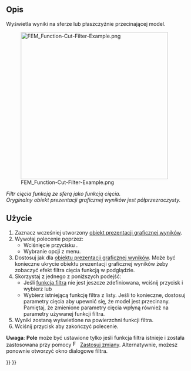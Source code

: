 <languages/>

{{Docnav
|[[FEM_PostFilterClipScalar/pl|Filtr przycinania skalarnego]]
|[[FEM_PostFilterClipRegion/pl|Filtr przycięcia obszaru]]
|[[FEM_Workbench/pl|środowisko pracy MES]]
|IconL=FEM_PostFilterClipScalar.svg
|IconR=FEM_PostFilterClipRegion.svg
|IconC=Workbench_FEM.svg
}}

{{GuiCommand/pl
|Name=FEM PostFilterCutFunction
|Name/pl=MES: Filtr cięcia funkcją
|MenuLocation=Wyniki → Filtr cięcia funkcją
|Workbenches=[[FEM_Workbench/pl|MES]]
|SeeAlso=[[FEM_PostPipelineFromResult/pl|Prezentacja graficzna wyników]], [[FEM_PostCreateFunctions/pl|Funkcje filtrów MES]], [[FEM_tutorial/pl|Poradnik MES]]
}}

<span id="Description"></span>
==Opis==

Wyświetla wyniki na sferze lub płaszczyźnie przecinającej model.

[[File:FEM_Function-Cut-Filter-Example.png|400px]]

''Filtr cięcia funkcją ze sferą jako funkcją cięcia.</br>Oryginalny obiekt prezentacji graficznej wyników jest półprzezroczysty.''

<span id="Usage"></span>
==Użycie==

# Zaznacz wcześniej utworzony [[FEM_PostPipelineFromResult/pl|obiekt prezentacji graficznej wyników]].
# Wywołaj polecenie poprzez:
#* Wciśnięcie przycisku {{Button|[[Image:FEM_PostFilterCutFunction.svg|16px]] '''Filtr cięcia funkcją'''}}.
#* Wybranie opcji {{MenuCommand|Wyniki → [[Image:FEM_PostFilterCutFunction.svg|16px]] Filtr cięcia funkcją}} z menu.
# Dostosuj {{MenuCommand|Opcje wyświetlania wyników}} jak dla [[FEM_PostPipelineFromResult/pl|obiektu prezentacji graficznej wyników]]. Może być konieczne ukrycie obiektu prezentacji graficznej wyników żeby zobaczyć efekt filtra cięcia funkcją w podglądzie.
# Skorzystaj z jednego z poniższych podejśćː
#* Jeśli [[FEM_PostCreateFunctions/pl|funkcja filtra]] nie jest jeszcze zdefiniowana, wciśnij przycisk {{Button|[[Image:List-add.svg|16px]] Utwórz}} i wybierz {{MenuCommand|[[Image:FEM_PostCreateFunctionPlane.svg|16px]] Płaszczyzna}} lub {{MenuCommand|[[Image:FEM_PostCreateFunctionSphere.svg|16px]] Sfera}}
#* Wybierz istniejącą funkcję filtra z listy. Jeśli to konieczne, dostosuj parametry cięcia aby upewnić się, że model jest przecinany. Pamiętaj, że zmienione parametry cięcia wpłyną również na parametry używanej funkcji filtra.
# Wyniki zostaną wyświetlone na powierzchni funkcji filtra.
# Wciśnij przycisk {{Button|OK}} aby zakończyć polecenie.

'''Uwaga''': '''Pole''' może być ustawione tylko jeśli funkcja filtra istnieje i została zastosowana przy pomocy [[Image:FEM_PostApplyChanges.svg|16px]] [[FEM_PostApplyChanges/pl|Zastosuj zmiany]]. Alternatywnie, możesz ponownie otworzyć okno dialogowe filtra.


{{Docnav
|[[FEM_PostFilterClipScalar/pl|Filtr przycinania skalarnego]]
|[[FEM_PostFilterClipRegion/pl|Filtr przycięcia obszaru]]
|[[FEM_Workbench/pl|środowisko pracy MES]]
|IconL=FEM_PostFilterClipScalar.svg
|IconR=FEM_PostFilterClipRegion.svg
|IconC=Workbench_FEM.svg
}}

{{FEM Tools navi{{#translation:}}}}
{{Userdocnavi{{#translation:}}}}